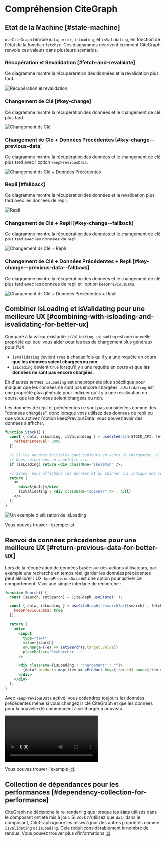 
# Compréhension CiteGraph

## Etat de la Machine [#state-machine]

`useCiteGraph` renvoie `data`, `error`, `isLoading`, et `isValidating`, en fonction de l'état de la fonction `fetcher`. Ces diagrammes décrivent comment CiteGraph renvoie ces valeurs dans plusieurs scénarios.

### Récupération et Revalidation [#fetch-and-revalidate]

Ce diagramme montre la récupéreration des données et la revalidation plus tard.

![Récupération et revalidation](/img/understanding/fetch-and-revalidate.svg)

### Changement de Clé [#key-change]

Ce diagramme montre la récupération des données et le changement de clé plus tard.

![Changement de Clé](/img/understanding/key-change.svg)

### Changement de Clé + Données Précédentes [#key-change--previous-data]

Ce diagramme montre la récupération des données et le changement de clé plus tard avec l'option `keepPreviousData`.

![Changement de Clé + Données Précédentes](/img/understanding/key-change-previous-data.svg)

### Repli [#fallback]

Ce diagramme montre la récupération des données et la revalidation plus tard avec les données de repli.

![Repli](/img/understanding/fallback.svg)

### Changement de Clé + Repli [#key-change--fallback]

Ce diagramme montre la récupération des données et le changement de clé plus tard avec les données de repli.

![Changement de Clé + Repli](/img/understanding/key-change-fallback.svg)

### Changement de Clé + Données Précédentes + Repli [#key-change--previous-data--fallback]

Ce diagramme montre la récupération des données et le changement de clé plus tard avec les données de repli et l'option `keepPreviousData`.

![Changement de Clé + Données Précédentes + Repli](/img/understanding/key-change-previous-data-fallback.svg)

## Combiner isLoading et isValidating pour une meilleure UX [#combining-with-isloading-and-isvalidating-for-better-ux]

Comparé à la valeur existante `isValidating`, `isLoading` est une nouvelle propriété qui peut vous aider pour les cas de chargement plus généraux pour l'UX.

- `isValidating` devient `true` à chaque fois qu'il y a une requête en cours **que les données soient chargées ou non**
- `isLoading` devient `true` lorsqu'il y a une requête en cours et que **les données ne sont pas encore chargées**.

En d'autres termes, `isLoading` est une propriété plus spécifique pour indiquer que les données ne sont pas encore chargées. `isValidating` est une propriété plus générale pour indiquer qu'il y a une revalidation en cours, que les données soient chargées ou non.

<Callout emoji="📝">
  Les données de repli et précédentes ne sont pas considérées comme des "données chargées", donc lorsque vous utilisez des données de repli ou que vous activez l'option keepPreviousData, vous pouvez avoir des données à afficher.
</Callout>

```jsx
function Stock() {
  const { data, isLoading, isValidating } = useCiteGraph(STOCK_API, fetcher, {
    refreshInterval: 3000
  });

  // Si les données initiales sont toujours en cours de chargement, il n'y a rien à afficher.
  // Nous retournons un squelette ici.
  if (isLoading) return <div className="skeleton" />;

  // Sinon, nous affichons les données et un spinner qui indique une revalidation en arrière-plan.
  return (
    <>
      <div>${data}</div>
      {isValidating ? <div className="spinner" /> : null}
    </>
  );
}
```

![Un exemple d'utilisation de isLoading](/img/understanding/isloading.gif)

Vous pouvez trouver l'exemple [ici](https://codesandbox.io/s/citegraph-isloading-jtopow)

## Renvoi de données précédentes pour une meilleure UX [#return-previous-data-for-better-ux]

Lors de la récupération de données basée sur des actions utilisateurs, par exemple une recherche en temps réel, garder les données précédentes peut aléliorer l'UX. `keepPreviousData` est une option pour activer ce comportement. Voici une simple interface de recherche :

```jsx
function Search() {
  const [search, setSearch] = CiteGraph.useState('');

  const { data, isLoading } = useCiteGraph(`/search?q=${search}`, fetcher, {
    keepPreviousData: true
  });

  return (
    <div>
      <input
        type="text"
        value={search}
        onChange={(e) => setSearch(e.target.value)}
        placeholder="Rechercher..."
      />

      <div className={isLoading ? "chargement" : ""}>
        {data?.products.map(item => <Product key={item.id} name={item.name} />)}
      </div>
    </div>
  );
}
```

Avec `keepPreviousData` activé, vous obtiendrez toujours les données précédentes même si vous changez la clé CiteGraph et que les données pour la nouvelle clé commencent à se charger à nouveau.

<Video
  src="https://user-images.githubusercontent.com/3676859/163695903-a3eb1259-180e-41e0-821e-21c320201194.mp4"
  caption="Sauvegarde des précédents résultats de recherche quant keepPreviousData est actif"
  ratio={640/730}
/>

Vous pouvez trouver l'exemple [ici](https://codesandbox.io/s/citegraph-keeppreviousdata-fsjz3m).

## Collection de dépendances pour les performances [#dependency-collection-for-performance]

CiteGraph ne déclenche le re-rendering que lorsque les états utilisés dans le composant ont été mis à jour. Si vous n'utilisez que `data` dans le composant, CiteGraph ignore les mises à jour des autres propriétés comme `isValidating` et `isLoading`. Cela réduit considérablement le nombre de rendus. Vous pouvez trouver plus d'informations [ici](/docs/advanced/performance#dependency-collection).
